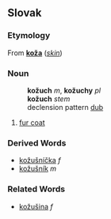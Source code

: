 ==Slovak==
===Etymology===
From '''[[koža#Slovak|koža]]''' (''[[skin]]'')
===Noun===
:'''kožuch''' ''m'', '''kožuchy''' ''pl''
:'''kožuch''' ''stem''
:declension pattern [[Slovak declension pattern dub|dub]]
#[[fur coat]]
===Derived Words===
* [[kožušníčka#Slovak|kožušníčka]] ''f''
* [[kožušník#Slovak|kožušník]] ''m''
===Related Words===
* [[kožušina#Slovak|kožušina]] ''f''